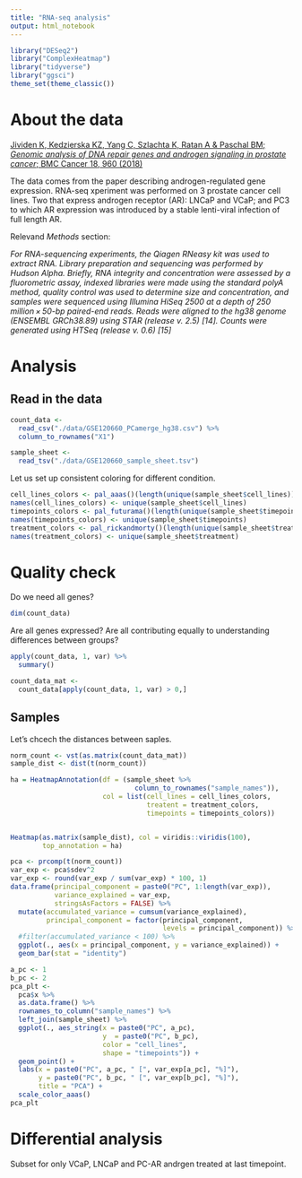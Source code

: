 ```yaml
---
title: "RNA-seq analysis"
output: html_notebook
---
```


```r
library("DESeq2")
library("ComplexHeatmap")
library("tidyverse")
library("ggsci")
theme_set(theme_classic())
```

# About the data 

[Jividen K, Kedzierska KZ, Yang C, Szlachta K, Ratan A & Paschal BM; _Genomic analysis of DNA repair genes and androgen signaling in prostate cancer_; BMC Cancer 18, 960 (2018)](https://bmccancer.biomedcentral.com/articles/10.1186/s12885-018-4848-x)

The data comes from the paper describing androgen-regulated gene expression. RNA-seq xperiment was performed on 3 prostate cancer cell lines. Two that express androgen receptor (AR): LNCaP and VCaP; and PC3 to which AR expression was introduced by a stable lenti-viral infection of full length AR.  

Relevand *Methods* section:

_For RNA-sequencing experiments, the Qiagen RNeasy kit was used to extract RNA. Library preparation and sequencing was performed by Hudson Alpha. Briefly, RNA integrity and concentration were assessed by a fluorometric assay, indexed libraries were made using the standard polyA method, quality control was used to determine size and concentration, and samples were sequenced using Illumina HiSeq 2500 at a depth of 250 million × 50-bp paired-end reads. Reads were aligned to the hg38 genome (ENSEMBL GRCh38.89) using STAR (release v. 2.5) [14]. Counts were generated using HTSeq (release v. 0.6) [15]_

# Analysis 

## Read in the data 

```r
count_data <-
  read_csv("./data/GSE120660_PCamerge_hg38.csv") %>%
  column_to_rownames("X1")

sample_sheet <- 
  read_tsv("./data/GSE120660_sample_sheet.tsv")
```

Let us set up consistent coloring for different condition. 

```r
cell_lines_colors <- pal_aaas()(length(unique(sample_sheet$cell_lines)))
names(cell_lines_colors) <- unique(sample_sheet$cell_lines)
timepoints_colors <- pal_futurama()(length(unique(sample_sheet$timepoints)))
names(timepoints_colors) <- unique(sample_sheet$timepoints)
treatment_colors <- pal_rickandmorty()(length(unique(sample_sheet$treatment)))
names(treatment_colors) <- unique(sample_sheet$treatment)
```

# Quality check

Do we need all genes?
```r
dim(count_data)
```

Are all genes expressed? Are all contributing equally to understanding differences between groups?

```r
apply(count_data, 1, var) %>%
  summary()
```


```r
count_data_mat <- 
  count_data[apply(count_data, 1, var) > 0,] 
```

## Samples

Let's chcech the distances between saples. 

```r
norm_count <- vst(as.matrix(count_data_mat))
sample_dist <- dist(t(norm_count))

ha = HeatmapAnnotation(df = (sample_sheet %>% 
                               column_to_rownames("sample_names")),
                       col = list(cell_lines = cell_lines_colors,
                                  treatent = treatment_colors,
                                  timepoints = timepoints_colors))


Heatmap(as.matrix(sample_dist), col = viridis::viridis(100), 
        top_annotation = ha)
```

```r
pca <- prcomp(t(norm_count))
var_exp <- pca$sdev^2
var_exp <- round(var_exp / sum(var_exp) * 100, 1)
data.frame(principal_component = paste0("PC", 1:length(var_exp)),
           variance_explained = var_exp,
           stringsAsFactors = FALSE) %>%
  mutate(accumulated_variance = cumsum(variance_explained),
         principal_component = factor(principal_component, 
                                      levels = principal_component)) %>%
  #filter(accumulated_variance < 100) %>%
  ggplot(., aes(x = principal_component, y = variance_explained)) +
  geom_bar(stat = "identity")
```

```r
a_pc <- 1
b_pc <- 2
pca_plt <- 
  pca$x %>%
  as.data.frame() %>%
  rownames_to_column("sample_names") %>%
  left_join(sample_sheet) %>% 
  ggplot(., aes_string(x = paste0("PC", a_pc), 
                       y  = paste0("PC", b_pc), 
                       color = "cell_lines",
                       shape = "timepoints")) +
  geom_point() +
  labs(x = paste0("PC", a_pc, " [", var_exp[a_pc], "%]"),
       y = paste0("PC", b_pc, " [", var_exp[b_pc], "%]"),
       title = "PCA") +
  scale_color_aaas()
pca_plt
```


# Differential analysis

Subset for only VCaP, LNCaP and PC-AR andrgen treated at last timepoint. 

